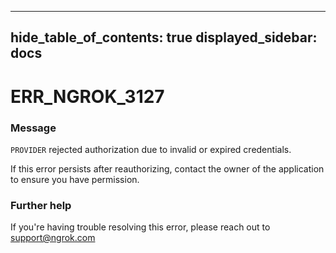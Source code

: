 

---
hide_table_of_contents: true
displayed_sidebar: docs
---


# ERR_NGROK_3127

### Message
`PROVIDER` rejected authorization due to invalid or expired credentials.

If this error persists after reauthorizing, contact the owner of the application to ensure you have permission.

<ErrorDetails />



### Further help
If you're having trouble resolving this error, please reach out to [support@ngrok.com](mailto:support@ngrok.com?subject=Help%20with%20ERR_NGROK_3127)

